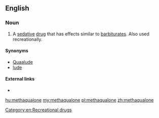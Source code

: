 ==English==

===Noun===
{{en-noun|-}}

# {{context|pharmaceutical drug|lang=en}} A [[sedative]] [[drug]] that has effects similar to [[barbiturate]]s. Also used recreationally.

====Synonyms====
* [[Quaalude]]
* [[lude]]

====External links====
* {{pedialite}}

[[Category:en:Recreational drugs]]

[[hu:methaqualone]]
[[my:methaqualone]]
[[pl:methaqualone]]
[[zh:methaqualone]]